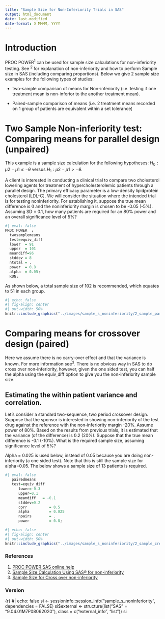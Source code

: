 ```yaml
---
title: "Sample Size for Non-Inferiority Trials in SAS"
output: html_document
date: last-modified
date-format: D MMMM, YYYY
---
```


# Introduction

PROC POWER^1^ can be used for sample size calculations for non-inferiority testing. See ^2^ for explanation of non-inferiority and how to perform Sample size in SAS (including comparing proportions). Below we give 2 sample size examples for the following types of studies:

-   two-sample comparison of means for Non-inferiority (i.e. testing if one treatment mean is non-inferior to the another treatment mean).

-   Paired-sample comparison of means (i.e. 2 treatment means recorded on 1 group of patients are equivalent within a set tolerance)

# **Two Sample Non-inferiority test: Comparing means for parallel design (unpaired)**

This example is a sample size calculation for the following hypotheses: $H_0:\mu2-\mu1\le -\theta$ versus $H_1: \mu2-\mu1\gt -\theta$.

A client is interested in conducting a clinical trial to compare two cholesterol lowering agents for treatment of hypercholesterolemic patients through a parallel design. The primary efficacy parameter is a low-density lipidprotein cholesterol (LDL-C). We will consider the situation where the intended trial is for testing noninferiority. For establishing it, suppose the true mean difference is 0 and the noninferiority margin is chosen to be -0.05 (-5%). Assuming SD = 0.1, how many patients are required for an 80% power and an overall significance level of 5%?

```r
#| eval: false
PROC POWER  ;    
  twosamplemeans 
  test=equiv_diff      
  lower  = 91
  upper  = 101  
  meandiff=96 
  stddev = 8
  ntotal = .  
  power  = 0.8
  alpha  = 0.05;
  RUN;
```

As shown below, a total sample size of 102 is recommended, which equates to 51 in each group.

```r
#| echo: false
#| fig-align: center
#| out-width: 50%
knitr::include_graphics("../images/sample_s_noninferiority/2_sample_parallelgroup_means.png")
```

# **Comparing means for crossover design (paired)**

Here we assume there is no carry-over effect and that the variance is known. For more information see^3^. There is no obvious way in SAS to do cross over non-inferiority, however, given the one sided test, you can half the alpha using the equiv_diff option to give you the non-inferiority sample size.

## **Estimating the within patient variance and correlation.**

Let's consider a standard two-sequence, two period crossover design. Suppose that the sponsor is interested in showing non-inferiority of the test drug against the reference with the non-inferiority margin -20%. Assume power of 80%. Based on the results from previous trials, it is estimated that the variance (of the difference) is 0.2 (20%). Suppose that the true mean difference is -0.1 (-10%). What is the required sample size, assuming significance level of 5%?

Alpha = 0.025 is used below, instead of 0.05 because you are doing non-inferiority (a one sided test). Note that this is still the sample size for alpha=0.05. The below shows a sample size of 13 patients is required.

```r
#| eval: false
   pairedmeans 
   test=equiv_diff
      lower=-0.3
      upper=0.1
      meandiff   = -0.1
      stddev=0.2
      corr          = 0.5
      alpha         = 0.025
      npairs        = .
      power         = 0.8;
```

```r
#| echo: false
#| fig-align: center
#| out-width: 50%
knitr::include_graphics("../images/sample_s_noninferiority/2_sample_crossover_means.png")
```

### References

1.  [PROC POWER SAS online help](https://support.sas.com/documentation/cdl/en/statug/63347/HTML/default/viewer.htm#statug_power_sect010.html)
2.  [Sample Size Calculation Using SAS® for non-inferiority](https://support.sas.com/kb/48/616.html)
3.  [Sample Size for Cross over non-inferiority](https://support.sas.com/documentation/cdl/en/statug/63347/HTML/default/viewer.htm#statug_power_a0000001004.htm)

### Version

{r}
#| echo: false
si <- sessioninfo::session_info("sample_s_noninferiority", dependencies = FALSE) 
si$external <- structure(list("SAS" = "9.04.01M7P08062020"), 
                         class = c("external_info", "list")) 
si

